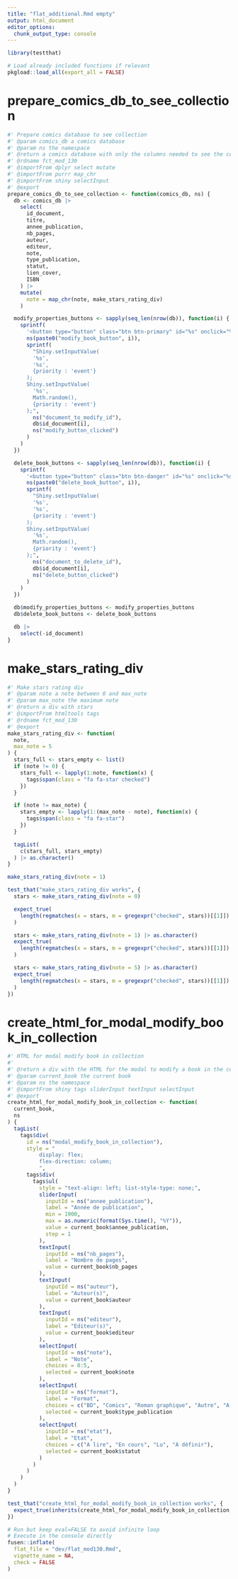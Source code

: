 ```yaml
---
title: "flat_additional.Rmd empty"
output: html_document
editor_options: 
  chunk_output_type: console
---
```


```r
library(testthat)
```

```r
# Load already included functions if relevant
pkgload::load_all(export_all = FALSE)
```


# prepare_comics_db_to_see_collection
    
```r
#' Prepare comics database to see collection
#' @param comics_db a comics database
#' @param ns the namespace
#' @return a comics database with only the columns needed to see the collection
#' @rdname fct_mod_130
#' @importFrom dplyr select mutate
#' @importFrom purrr map_chr
#' @importFrom shiny selectInput
#' @export
prepare_comics_db_to_see_collection <- function(comics_db, ns) {
  db <- comics_db |>
    select(
      id_document,
      titre,
      annee_publication,
      nb_pages,
      auteur,
      editeur,
      note,
      type_publication,
      statut,
      lien_cover,
      ISBN
    ) |>
    mutate(
      note = map_chr(note, make_stars_rating_div)
    )

  modify_properties_buttons <- sapply(seq_len(nrow(db)), function(i) {
    sprintf(
      '<button type="button" class="btn btn-primary" id="%s" onclick="%s">Modifier</button>',
      ns(paste0("modify_book_button", i)),
      sprintf(
        "Shiny.setInputValue(
        '%s',
        '%s',
        {priority : 'event'}
      );
      Shiny.setInputValue(
        '%s',
        Math.random(),
        {priority : 'event'}
      );",
        ns("document_to_modify_id"),
        db$id_document[i],
        ns("modify_button_clicked")
      )
    )
  })

  delete_book_buttons <- sapply(seq_len(nrow(db)), function(i) {
    sprintf(
      '<button type="button" class="btn btn-danger" id="%s" onclick="%s">Supprimer</button>',
      ns(paste0("delete_book_button", i)),
      sprintf(
        "Shiny.setInputValue(
        '%s',
        '%s',
        {priority : 'event'}
      );
      Shiny.setInputValue(
        '%s',
        Math.random(),
        {priority : 'event'}
      );",
        ns("document_to_delete_id"),
        db$id_document[i],
        ns("delete_button_clicked")
      )
    )
  })

  db$modify_properties_buttons <- modify_properties_buttons
  db$delete_book_buttons <- delete_book_buttons

  db |>
    select(-id_document)
}
```
  

# make_stars_rating_div
    
```r
#' Make stars rating div
#' @param note a note between 0 and max_note
#' @param max_note the maximum note
#' @return a div with stars
#' @importFrom htmltools tags
#' @rdname fct_mod_130
#' @export
make_stars_rating_div <- function(
  note,
  max_note = 5
) {
  stars_full <- stars_empty <- list()
  if (note != 0) {
    stars_full <- lapply(1:note, function(x) {
      tags$span(class = "fa fa-star checked")
    })
  }

  if (note != max_note) {
    stars_empty <- lapply(1:(max_note - note), function(x) {
      tags$span(class = "fa fa-star")
    })
  }

  tagList(
    c(stars_full, stars_empty)
  ) |> as.character()
}
```
  
```r
make_stars_rating_div(note = 1)
```
  
```r
test_that("make_stars_rating_div works", {
  stars <- make_stars_rating_div(note = 0)

  expect_true(
    length(regmatches(x = stars, m = gregexpr("checked", stars))[[1]]) == 0
  )

  stars <- make_stars_rating_div(note = 1) |> as.character()
  expect_true(
    length(regmatches(x = stars, m = gregexpr("checked", stars))[[1]]) == 1
  )

  stars <- make_stars_rating_div(note = 5) |> as.character()
  expect_true(
    length(regmatches(x = stars, m = gregexpr("checked", stars))[[1]]) == 5
  )
})
```
  

# create_html_for_modal_modify_book_in_collection
    
```r
#' HTML for modal modify book in collection
#'
#' @return a div with the HTML for the modal to modify a book in the collection
#' @param current_book the current book
#' @param ns the namespace
#' @importFrom shiny tags sliderInput textInput selectInput
#' @export
create_html_for_modal_modify_book_in_collection <- function(
  current_book,
  ns
) {
  tagList(
    tags$div(
      id = ns("modal_modify_book_in_collection"),
      style = "
          display: flex;
          flex-direction: column;
          ",
      tags$div(
        tags$ul(
          style = "text-align: left; list-style-type: none;",
          sliderInput(
            inputId = ns("annee_publication"),
            label = "Année de publication",
            min = 1900,
            max = as.numeric(format(Sys.time(), "%Y")),
            value = current_book$annee_publication,
            step = 1
          ),
          textInput(
            inputId = ns("nb_pages"),
            label = "Nombre de pages",
            value = current_book$nb_pages
          ),
          textInput(
            inputId = ns("auteur"),
            label = "Auteur(s)",
            value = current_book$auteur
          ),
          textInput(
            inputId = ns("editeur"),
            label = "Editeur(s)",
            value = current_book$editeur
          ),
          selectInput(
            inputId = ns("note"),
            label = "Note",
            choices = 0:5,
            selected = current_book$note
          ),
          selectInput(
            inputId = ns("format"),
            label = "Format",
            choices = c("BD", "Comics", "Roman graphique", "Autre", "A définir"),
            selected = current_book$type_publication
          ),
          selectInput(
            inputId = ns("etat"),
            label = "Etat",
            choices = c("A lire", "En cours", "Lu", "A définir"),
            selected = current_book$statut
          )
        )
      )
    )
  )
}
```
 
 
```r
test_that("create_html_for_modal_modify_book_in_collection works", {
  expect_true(inherits(create_html_for_modal_modify_book_in_collection, "function"))
})
```
  


```r
# Run but keep eval=FALSE to avoid infinite loop
# Execute in the console directly
fusen::inflate(
  flat_file = "dev/flat_mod130.Rmd",
  vignette_name = NA,
  check = FALSE
)
```

